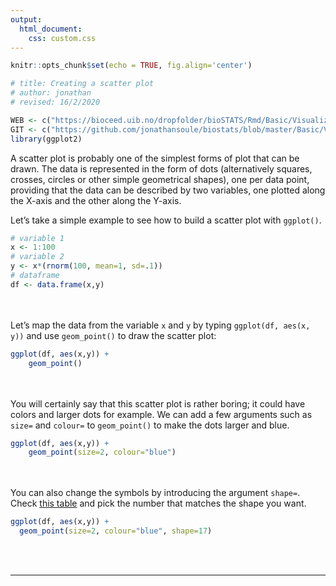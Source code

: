 ```yaml
---
output:
  html_document:
    css: custom.css
--- 
```


```r
knitr::opts_chunk$set(echo = TRUE, fig.align='center')

# title: Creating a scatter plot
# author: jonathan
# revised: 16/2/2020 

WEB <- c("https://bioceed.uib.no/dropfolder/bioSTATS/Rmd/Basic/Visualizing/Simple/scatter-plot.html")
GIT <- c("https://github.com/jonathansoule/biostats/blob/master/Basic/Visualizing/Simple/scatter-plot.Rmd")
library(ggplot2)
```
A scatter plot is probably one of the simplest forms of plot that can be drawn. The data is represented in the form of dots (alternatively squares, crosses, circles or other simple geometrical shapes), one per data point, providing that the data can be described by two variables, one plotted along the X-axis and the other along the Y-axis.

Let's take a simple example to see how to build a scatter plot with `ggplot()`.
```r
# variable 1
x <- 1:100
# variable 2
y <- x*(rnorm(100, mean=1, sd=.1))
# dataframe
df <- data.frame(x,y)
```
<br/><br/>
Let's map the data from the variable `x` and `y` by typing `ggplot(df, aes(x, y))` and use `geom_point()` to draw the scatter plot:
```r
ggplot(df, aes(x,y)) +
    geom_point()
```
<br/><br/>
You will certainly say that this scatter plot is rather boring; it could have colors and larger dots for example. We can add a few arguments such as `size=` and `colour=` to `geom_point()` to make the dots larger and blue. 
```r
ggplot(df, aes(x,y)) +
    geom_point(size=2, colour="blue")
```
<br/><br/>
You can also change the symbols by introducing the argument `shape=`. Check [this table](https://www.statmethods.net/advgraphs/images/points.png){target="_blank"} and pick the number that matches the shape you want. 
```r
ggplot(df, aes(x,y)) +
  geom_point(size=2, colour="blue", shape=17)
```
<br/><br/>


***
<!-- UNCOMMENT TO ACTIVATE
Get the Rmarkdown file corresponding to this page on [GitHub](`r GIT`){target="_blank"}.
-->
